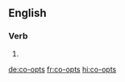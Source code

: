 {{also|coopts}}
==English==

===Verb===
{{head|en|verb form}}

# {{en-third-person singular of|co-opt}}

[[de:co-opts]]
[[fr:co-opts]]
[[hi:co-opts]]